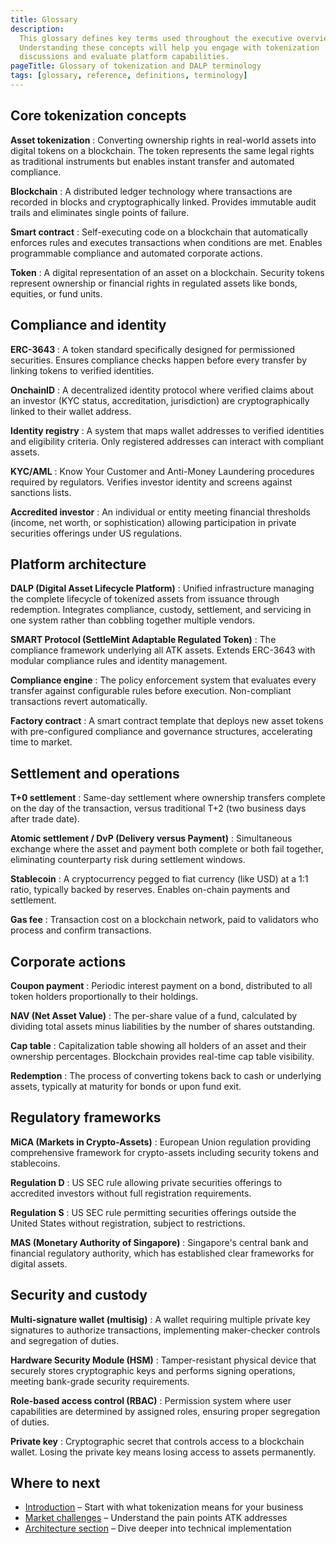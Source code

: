 ```yaml
---
title: Glossary
description:
  This glossary defines key terms used throughout the executive overview.
  Understanding these concepts will help you engage with tokenization
  discussions and evaluate platform capabilities.
pageTitle: Glossary of tokenization and DALP terminology
tags: [glossary, reference, definitions, terminology]
---
```


## Core tokenization concepts

**Asset tokenization** : Converting ownership rights in real-world assets into
digital tokens on a blockchain. The token represents the same legal rights as
traditional instruments but enables instant transfer and automated compliance.

**Blockchain** : A distributed ledger technology where transactions are recorded
in blocks and cryptographically linked. Provides immutable audit trails and
eliminates single points of failure.

**Smart contract** : Self-executing code on a blockchain that automatically
enforces rules and executes transactions when conditions are met. Enables
programmable compliance and automated corporate actions.

**Token** : A digital representation of an asset on a blockchain. Security
tokens represent ownership or financial rights in regulated assets like bonds,
equities, or fund units.

## Compliance and identity

**ERC-3643** : A token standard specifically designed for permissioned
securities. Ensures compliance checks happen before every transfer by linking
tokens to verified identities.

**OnchainID** : A decentralized identity protocol where verified claims about an
investor (KYC status, accreditation, jurisdiction) are cryptographically linked
to their wallet address.

**Identity registry** : A system that maps wallet addresses to verified
identities and eligibility criteria. Only registered addresses can interact with
compliant assets.

**KYC/AML** : Know Your Customer and Anti-Money Laundering procedures required
by regulators. Verifies investor identity and screens against sanctions lists.

**Accredited investor** : An individual or entity meeting financial thresholds
(income, net worth, or sophistication) allowing participation in private
securities offerings under US regulations.

## Platform architecture

**DALP (Digital Asset Lifecycle Platform)** : Unified infrastructure managing
the complete lifecycle of tokenized assets from issuance through redemption.
Integrates compliance, custody, settlement, and servicing in one system rather
than cobbling together multiple vendors.

**SMART Protocol (SettleMint Adaptable Regulated Token)** : The compliance
framework underlying all ATK assets. Extends ERC-3643 with modular compliance
rules and identity management.

**Compliance engine** : The policy enforcement system that evaluates every
transfer against configurable rules before execution. Non-compliant transactions
revert automatically.

**Factory contract** : A smart contract template that deploys new asset tokens
with pre-configured compliance and governance structures, accelerating time to
market.

## Settlement and operations

**T+0 settlement** : Same-day settlement where ownership transfers complete on
the day of the transaction, versus traditional T+2 (two business days after
trade date).

**Atomic settlement / DvP (Delivery versus Payment)** : Simultaneous exchange
where the asset and payment both complete or both fail together, eliminating
counterparty risk during settlement windows.

**Stablecoin** : A cryptocurrency pegged to fiat currency (like USD) at a 1:1
ratio, typically backed by reserves. Enables on-chain payments and settlement.

**Gas fee** : Transaction cost on a blockchain network, paid to validators who
process and confirm transactions.

## Corporate actions

**Coupon payment** : Periodic interest payment on a bond, distributed to all
token holders proportionally to their holdings.

**NAV (Net Asset Value)** : The per-share value of a fund, calculated by
dividing total assets minus liabilities by the number of shares outstanding.

**Cap table** : Capitalization table showing all holders of an asset and their
ownership percentages. Blockchain provides real-time cap table visibility.

**Redemption** : The process of converting tokens back to cash or underlying
assets, typically at maturity for bonds or upon fund exit.

## Regulatory frameworks

**MiCA (Markets in Crypto-Assets)** : European Union regulation providing
comprehensive framework for crypto-assets including security tokens and
stablecoins.

**Regulation D** : US SEC rule allowing private securities offerings to
accredited investors without full registration requirements.

**Regulation S** : US SEC rule permitting securities offerings outside the
United States without registration, subject to restrictions.

**MAS (Monetary Authority of Singapore)** : Singapore's central bank and
financial regulatory authority, which has established clear frameworks for
digital assets.

## Security and custody

**Multi-signature wallet (multisig)** : A wallet requiring multiple private key
signatures to authorize transactions, implementing maker-checker controls and
segregation of duties.

**Hardware Security Module (HSM)** : Tamper-resistant physical device that
securely stores cryptographic keys and performs signing operations, meeting
bank-grade security requirements.

**Role-based access control (RBAC)** : Permission system where user capabilities
are determined by assigned roles, ensuring proper segregation of duties.

**Private key** : Cryptographic secret that controls access to a blockchain
wallet. Losing the private key means losing access to assets permanently.

## Where to next

- [Introduction](/docs/executive-overview/introduction) – Start with what
  tokenization means for your business
- [Market challenges](/docs/executive-overview/market-challenges) – Understand
  the pain points ATK addresses
- [Architecture section](/docs/architecture/system-architecture) – Dive deeper
  into technical implementation
